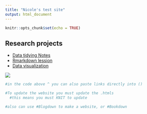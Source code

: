 ```yaml
---
title: "Nicole's test site"
output: html_document
---
```


```r
knitr::opts_chunk$set(echo = TRUE)
```



## Research projects 

- [Data tidying Notes](Rmd/data-tidying.html)
- [Rmarkdown lession](Rmd/Rmarkdownlesson.html)
- [Data visualization](Rmd/Data-visualization.html)


![](Images/37-IMG_4634.jpg)

```r
#in the code above ^ you can also paste links directly into ()

#To update the website you must update the .htmls
  #this means you must KNIT to update

#also can use #Blogdown to make a website, or #Bookdown
```




